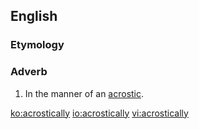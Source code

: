 ==English==

===Etymology===
{{suffix|acrostic|ally|lang=en}}

===Adverb===
{{en-adv|-}}

# In the manner of an [[acrostic]].

[[ko:acrostically]]
[[io:acrostically]]
[[vi:acrostically]]